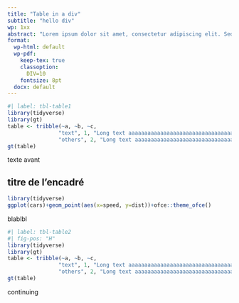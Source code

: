 ```yaml
---
title: "Table in a div"
subtitle: "hello div"
wp: 1xx
abstract: "Lorem ipsum dolor sit amet, consectetur adipiscing elit. Sed ac augue quis velit varius cursus. Pellentesque a auctor lectus, at auctor neque. Maecenas lorem mauris, varius nec metus vel, varius pulvinar augue. Phasellus eget nisl commodo nunc vestibulum venenatis sed id lorem. Ut rutrum pretium dolor quis sagittis. Proin porttitor mollis fringilla. Praesent sed convallis odio. Vestibulum consequat, libero auctor hendrerit blandit, purus erat laoreet dolor, sit amet pellentesque neque arcu nec elit. Curabitur feugiat, dolor efficitur dapibus fermentum, eros lacus gravida dui, eget mattis magna orci quis dui. Etiam viverra ante lacus, quis congue lorem euismod sed. Proin sed elit interdum, pretium purus vitae, fermentum risus. Sed facilisis vehicula arcu vitae efficitur. Donec aliquet auctor dui in blandit."
format:
  wp-html: default
  wp-pdf:
    keep-tex: true
    classoption:
      DIV=10
    fontsize: 8pt
  docx: default
---
```


```r
#| label: tbl-table1
library(tidyverse)
library(gt)
table <- tribble(~a, ~b, ~c,
                "text", 1, "Long text aaaaaaaaaaaaaaaaaaaaaaaaaaaaaaaaaaaaargh",
                "others", 2, "Long text aaaaaaaaaaaaaaaaaaaaaaaaaaaaaaaaaaaaargh") 
gt(table)
```

texte avant

::: {.callout-tip collapse="true" icon="false"}
## titre de l'encadré

```r
library(tidyverse)
ggplot(cars)+geom_point(aes(x=speed, y=dist))+ofce::theme_ofce()

```

blablbl

```r
#| label: tbl-table2
#| fig-pos: "H"
library(tidyverse)
library(gt)
table <- tribble(~a, ~b, ~c,
                "text", 1, "Long text aaaaaaaaaaaaaaaaaaaaaaaaaaaaaaaaaaaaargh",
                "others", 2, "Long text aaaaaaaaaaaaaaaaaaaaaaaaaaaaaaaaaaaaargh") 
gt(table)
```
:::

continuing

